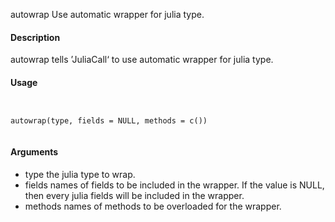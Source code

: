 autowrap Use automatic wrapper for julia type.

#### Description

autowrap tells ‘JuliaCall‘ to use automatic wrapper for julia type.

#### Usage
<pre><code>

autowrap(type, fields = NULL, methods = c())

</code></pre>
#### Arguments

* type the julia type to wrap.
* fields names of fields to be included in the wrapper. If the value is NULL, then every julia fields will be included in the wrapper.
* methods names of methods to be overloaded for the wrapper.
